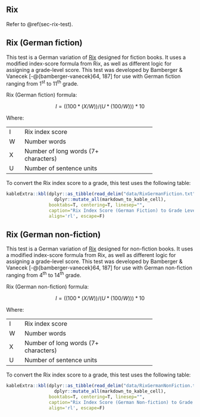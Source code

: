 ## Rix {#sec-rix-german}

Refer to \@ref(sec-rix-test).

## Rix\index{Rix!variations!German (fiction)} (German fiction) {#sec-rix-german-fiction}

This test is a German variation of [Rix](#sec-rix-test) designed for fiction books. It uses a modified index-score formula from Rix, as well as different logic for assigning a grade-level score. This test was developed by Bamberger & Vanecek [-@{bamberger-vanecek}64, 187] for use with German fiction ranging from 1^st^ to 11^th^ grade.

Rix (German fiction) formula:

$$
I = ((100*(X/W))/(U*(100/W))) * 10
$$

Where:

+:----+:-------------------------------------+
| I   | Rix index score                      |
+-----+--------------------------------------+
| W   | Number words                         |
+-----+--------------------------------------+
| X   | Number of long words (7+ characters) |
+-----+--------------------------------------+
| U   | Number of sentence units\index{sentences!units} |
+-----+--------------------------------------+

::: {.minipage data-latex="{\textwidth}"}
To convert the Rix index score to a grade, this test uses the following table:

```r
kableExtra::kbl(dplyr::as_tibble(read_delim("data/RixGermanFiction.txt", "\t", escape_double=F, trim_ws=T)) %>%
                  dplyr::mutate_all(markdown_to_kable_cell),
                booktabs=T, centering=T, linesep="",
                caption="Rix Index Score (German Fiction) to Grade Level Conversion Table",
                align='rl', escape=F)
```
:::

\newpage

## Rix\index{Rix!variations!German (non-fiction)} (German non-fiction) {-#sec-rix-german-nonfiction}

This test is a German variation of [Rix](#sec-rix-test) designed for non-fiction books. It uses a modified index-score formula from Rix, as well as different logic for assigning a grade-level score. This test was developed by Bamberger & Vanecek [-@{bamberger-vanecek}64, 187] for use with German non-fiction ranging from 4^th^ to 14^th^ grade.

Rix (German non-fiction) formula:

$$
I = ((100*(X/W))/(U*(100/W))) * 10
$$

Where:

+:----+:-------------------------------------+
| I   | Rix index score                      |
+-----+--------------------------------------+
| W   | Number words                         |
+-----+--------------------------------------+
| X   | Number of long words (7+ characters) |
+-----+--------------------------------------+
| U   | Number of sentence units\index{sentences!units} |
+-----+--------------------------------------+

::: {.minipage data-latex="{\textwidth}"}
To convert the Rix index score to a grade, this test uses the following table:

```r
kableExtra::kbl(dplyr::as_tibble(read_delim("data/RixGermanNonFiction.txt", "\t", escape_double=F, trim_ws=T)) %>%
                  dplyr::mutate_all(markdown_to_kable_cell),
                booktabs=T, centering=T, linesep="",
                caption="Rix Index Score (German Non-fiction) to Grade Level Conversion Table",
                align='rl', escape=F)
```
:::

\newpage